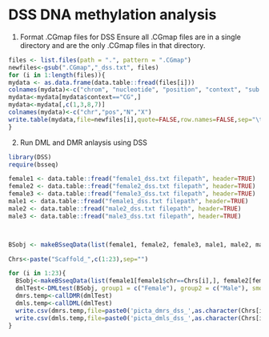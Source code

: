 # DSS DNA methylation analysis

1. Format .CGmap files for DSS
Ensure all .CGmap files are in a single directory and are the only .CGmap files in that directory.



```R
files <- list.files(path = ".", pattern = ".CGmap")
newfiles<-gsub(".CGmap","_dss.txt", files)
for (i in 1:length(files)){
mydata <- as.data.frame(data.table::fread(files[i]))
colnames(mydata)<-c("chrom", "nucleotide", "position", "context", "sub.context", "methylation.value", "methylated.bases", "all.bases")
mydata<-mydata[mydata$context=="CG",]
mydata<-mydata[,c(1,3,8,7)]
colnames(mydata)<-c("chr","pos","N","X")
write.table(mydata,file=newfiles[i],quote=FALSE,row.names=FALSE,sep="\t")
}

```


2. Run DML and DMR anlaysis using DSS


```R
library(DSS)
require(bsseq)

female1 <- data.table::fread("female1_dss.txt filepath", header=TRUE)
female2 <- data.table::fread("female2_dss.txt filepath", header=TRUE)
female3 <- data.table::fread("female3_dss.txt filepath", header=TRUE)
male1 <- data.table::fread("female1_dss.txt filepath", header=TRUE)
male2 <- data.table::fread("male2_dss.txt filepath", header=TRUE)
male3 <- data.table::fread("male3_dss.txt filepath", header=TRUE)



BSobj <- makeBSseqData(list(female1, female2, female3, male1, male2, male3), c("F1","F2","F3", "M1", "M2", "M3"))

Chrs<-paste("Scaffold_",c(1:23),sep="")

for (i in 1:23){
  BSobj<-makeBSseqData(list(female1[female1$chr==Chrs[i],], female2[female2$chr==Chrs[i],], female3[female3$chr==Chrs[i],], male1[male1$chr==Chrs[i],], male2[male2$chr==Chrs[i],], male3[female3$chr==Chrs[i],]), c("F1","F2","F3", "M1", "M2", "M3"))
  dmlTest<-DMLtest(BSobj, group1 = c("Female"), group2 = c("Male"), smoothing = TRUE)
  dmrs.temp<-callDMR(dmlTest)
  dmls.temp<-callDML(dmlTest)
  write.csv(dmrs.temp,file=paste0('picta_dmrs_dss_',as.character(Chrs[i]),'.csv'),row.names=FALSE,quote=FALSE)
  write.csv(dmls.temp,file=paste0('picta_dmls_dss_',as.character(Chrs[i]),'.csv'),row.names=FALSE,quote=FALSE)
}
```
